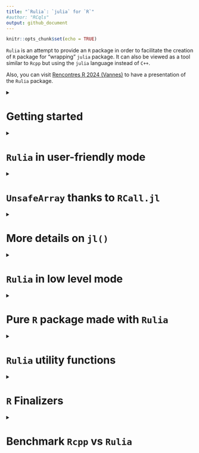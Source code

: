 ```yaml
---
title: "`Rulia`: `julia` for `R`"
#author: "RCqls"
output: github_document
---
```

<!-- Rscript -e "rmarkdown::render('README.Rmd')";rm README.html -->
```r
knitr::opts_chunk$set(echo = TRUE)
```

`Rulia` is an attempt to provide an `R` package in order to facilitate the creation of `R` package for "wrapping" `julia` package. It can also be viewed as a tool similar to `Rcpp` but using the `julia` language instead of `C++`. 

Also, you can visit [Rencontres R 2024 (Vannes)](https://cqls.dyndoc.fr/Rulia/talk) to have a presentation of the `Rulia` package.

<details>
  <summary><h1>Getting started</h1></summary>

This is an attempt to embed the `julia` language in `R`.

Let us notice that there already exist alternatives `R` packages (see [`JuliaCall`](https://github.com/Non-Contradiction/JuliaCall) README page for a complete list).
[`JuliaCall`](https://github.com/Non-Contradiction/JuliaCall) is the main one. However, the big difference between `Rulia` and `JuliaCall` is that `JuliaCall` depends on the `R` package `Rcpp` and the `julia` package `RCall.jl`.
In other words, `Rulia` only depends on the C APIs of `R` and `julia`. There is then **no dependencies** (except `julia`). 

Also `Rulia` is the next step of the preliminary project called [`jl4R`](https://github.com/rcqls/jl4R) started more than 10 years ago. The author thinks that `Rulia` is a funnier name than `jl4R`. 

## Install

1.  `julia` installation (all Operating Systems)

    Go to [Julia](https://julialang.org/downloads/)

    1. For any Operation system (Windows, MacOS and linux), as proposed first in the `julia` download page, prefer the `juliaup` installation one.
    It offers multi-installation of different versions of `julia`.
    2. Alternative installation (**to avoid** if possible)is to install `julia` from a binary installer to download. 
    For Windows users don’t forget to select `PATH` in the installer

2.  Install `Rulia`

    * From source (**all Operating System**)
    
        1. Windows user need the following setup:

            - Install [RTools](https://cran.r-project.org/bin/windows/Rtools/) and a
            terminal with bash (for instance, [Git
            Bash](https://gitforwindows.org/))
            - Add `Rscript` in the `PATH` environment variable (see for example [this
            page](https://www.hanss.info/sebastian/post/rtools-path/))
        2.  You need the `remotes` R package. 
        3.  Bash installation (all Operating Systems): click the `copy` button to copy the following line and paste in in a `bash` terminal:
    ``` bash
    /bin/bash -c "$(curl -fsSL https://raw.githubusercontent.com/rcqls/Rulia/HEAD/inst/install.sh)"
    ```

    * From binary (**Windows user only**)
        0. **NB**: this method can be obsolete if the release is too old
        1. Donwload [Rulia-0.0.1.zip](https://github.com/rcqls/Rulia/releases/download/v0.1.0/Rulia_0.1.0.zip) and install it inisde R
        2. Inside a terminal:
        Whether `julia` is installed with `juliaup` or you specified the `PATH` when launching the binary installer, loading (`library(Rulia)/require(Rulia)`) `Rulia` inside `R` would normally just work.
        

3. Install the followiwng `julia` packages required for `Rulia` in statistic mode: `DataFrames`, `CategoricalArrays`.

## Quick live session

```r
require(Rulia)
jl(`1`)
jl(1)
v_jl <- jl(c(1,3,2))
v_jl        # notice the julia output format 
class(v_jl)
typeof(v_jl)
jltypeof(v_jl)
R(v_jl)     # here the R output format 
## a potentially useful task is to call a julia fonction applied on an R ao object
jl(sum)(c(1,3,2))           # the result is a julia object (here a jlvalue R object)
# and then get the result as an R object
jl(sum)(c(1,3,2)) |> R()    # corresponding in the julia side to `sum([1.0, 3.0, 2.0])`
```

The only thing to do in order to initialize `julia` is to load the library `Rulia`.

Then, it is pretty direct to:

1. convert an `R` object to `julia` object (in fact, a `jlvalue` external pointer in the `R` side)
1. apply a `julia` function to the `R` object
1. and finally convert the `julia` result to an `R` object
</details>

<details>
<summary><h1><code>Rulia</code> in user-friendly mode</h1></summary>

1. `Rulia` package when loaded, initializes a `julia` session useable inside the current `R` session.
1. `jl()` is the **only user friendly function** to use in order to:

* execute regular  `julia` code inside `R`
* convert `R` object in `julia` object
* call `julia` function returned by `jl()` function itself
* define `julia` variable(s) directly inside the `julia` session

<details><summary><h2><code>jl()</code>: <code>julia</code> code evaluation</h2></summary>

Thanks to the `jl()` function, `Rulia` allows us to execute `julia` (possibly multilines) expression given with expression between backticks "\`" (i.e. of class `name` or type `symbol` in the `R` side).

```r
jl(`[1,3,2]`)
jl(`[1.0,3.0,2.0]`)
jl(`(a=1,b=[1,3])`)
jl(`[
    1.0,
    3.0,
    2.0
    ]`)
```

All these commands return `jlvalue` objects which are `R` external pointers
wrapping `jl_value_t*` values.
</details>
<details><summary><h2><code>jl()</code>: <code>julia</code> converter of <code>R</code> objects</h2></summary>

A lot of `R` objects can be converted in `julia` objects by simply put them as argument of the `jl()` function.

```r
jl(c("one","three","two"))
jl(c(TRUE,FALSE,TRUE))
jl(c(1L,3L,2L))
jl(TRUE)
jl(1L)
jl(1)
jl("1")
jl(matrix("one"))
jl(list(a=c(TRUE,FALSE,TRUE), b=1L))
jl(2 * sin(1:3))    # this is a R call
2 * sin(1:3)
```
</details>
<details><summary><h2><code>jl()</code>: <code>julia</code> function  call inside <code>R</code></h2></summary>

The main use of the `Rulia` package is to call `julia` function (in fact, `julia` method because of the implicit **multiple dispatching** provided by `julia`) inside the `R` system. The more challenging goal of `Rulia` is to try to provide a `R` syntax to call `julia` function which as most as possible close to the original `julia` syntax.

Let us start with a simple example.

```r
## An utility function to fix the seed of Random number in julia

```

```r
jl_set.seed(12) # to fix the seed 
jl(rand)(`2`)   # julia integer
jl(rand)(2L)    # implicitly converted R integer
```

Also `jl_set.seed()` is a facility function equivalent to:

```r
jl_set.seed
jlusing(Random)
jl(`Random.seed!`)(12L)
```

In fact both these lines are user-friendy simplified versions of what would be necessary to call:

```r
jl(rand)(jl(`2`))   # julia integer
jl(rand)(jl(2L))    # implicitly converted R integer
```

The challenging primary goal in `Rulia` is:

    An expression in `Rulia` only need a unique `jl()` call (whenever many `jl()` calls would be normally necessary).

How is a such trick possible?

Let us first observe the result returned  when the argument of `jl()` is an expression of a `julia function`.

```r
jl(`sum`)       # the usual way
jl(sum)         # which is equivalent to the simplified way thanks to R
class(jl(sum))  # this is not directly a jlvalue R object
```

Let us comment what is special here. `jl(sum)` should normally returns an `R` object of class `jlvalue`.
But since our goal is to apply the function, `jl(sum)` is tranformed in a `jlfunction` that can be called with arguments that need to be `R` objects of class `jlvalue`.
Thanks to the metaprogramming provided by `R`, one only needs to provide the arguments of the `jlfunction` with:

* `R` objects implicitly converted to `jlvalue` objects  
* `julia` expressions given between backticks also implicitly executed (for you) in the `julia` side to finally provide `jlvalue` results  

The main point is that no need of `jl()` is required whe specifying arguments of the `jlfunction`.

Notice also that the `rand` `julia` function needs an integer as argument so:

```r
jl(rand)(2)    # fails (use summary R generic function to have the complete julia output)
```

`julia` function with keyword-arguments can be called too:
```r
jl(sum)(1:10)           # an integer
jl(sum)(1:10, init=12)  # a double
```

</details>

<details><summary><h2><code>jl()</code>: <code>julia</code> variable(s) from <code>R</code></h2></summary>
```r
jl(a=jl(rand)(2L), b=1:3)
jl(a)
jl(b)
```

A special conflict case may happen now if `b` is also a `R` variable.

```r
jl(b)
b <- 10
jl(b)
## Also notice that
jl(`b`) # Not a julia variable since jl(`b`) is equivalent to jl(b) in R
## To access the b julia variable
jl()$b  # as explained in the next section
```
</details>

<details><summary><h2><code>jl()</code>: <code>julia</code> variables environment</code></h2></summary>

Without any argument, `jl()` returns the list of all `julia` variables in the `Main` module.

```r
jl()
```

It is also possible to access a specific `julia` variable from the `julia` variables environment `R` object. 

```r
jl()$b  # b variable in Main module
jl()$c  # c does not exist and then fails
```

</details>

<details><summary><h2>
<code>R()</code>: <code>R</code> converter of <code>julia</code> objects
</h2></summary>

The converse conversion of `jl()` is `R()` 

```r
R(jl(rand)(2L))
jl(rand)(2L) |> R()
```
 </details>

<details><summary><h2><code>Rulia</code> in the statistic context</h2></summary>

* `DataFrame` (`julia` side) and `data.frame` (`R` side)

```r
require(Rulia)
jlusing(DataFrames)
jl(`(a=1,b=DataFrame(a=1:3,b=2:4))`) -> nt_jl
nt_jl
list(jltypeof(nt_jl), typeof(nt_jl), class(nt_jl))
nt_jl$b # suer-friendly access of a julia NamedTuple in the R style
```

To compute `julia` code needs to be put between two backticks and not between quote or double quote (which is a regular `R` character object to be converted in `julia`). It is better to insist, don't confuse the third line before and the first following one (which returns a simple `julia` object of type `String`):

```r
jl("(a=1,b=DataFrame(a=1:3,b=2:4))") -> str_jl
str_jl
list(jltypeof(str_jl), typeof(str_jl), class(str_jl))
```

As expected, `Rulia` offers conversion in both directions, `julia` to `R` and conversely `R` to `julia`

```r
nt_R <- R(nt_jl)
nt_R
```

and conversely `R` to `julia`

```r
jl(nt_R)
jl(nt_R$b)
```

* `CategoricalArray` (`julia` side) and `factor` (`R` side)

```r
require(Rulia)
jlusing(CategoricalArrays)
ca_jl <- jl(`categorical(["titi","toto","titi"])`)
ca_jl
list(jltypeof(ca_jl), typeof(ca_jl), class(ca_jl))
```

Below, the conversion `julia` to `R`

```r
ca_R <- R(ca_jl)
ca_R
```

and conversely, the conversion `R` to `julia`

```r
jl(ca_R)
```
</details>
</details>


<details>
<summary><h1><code>UnsafeArray</code> thanks to <code>RCall.jl</code></h1></summary>
Conversion of `R` object to `julia` system can be magically avoided thanks to `RCall.jl`. 
After installing `RCall.jl` and loading `jlinclude(Rulia::RCall)`, one can have access to this feature.
`R()` which is usually used for conversion of `julia` object to `R` object is here exceptionnaly used as a "wrapper" of `R` vector into a `jlvalue` object pointing to a `julia` of type `Array` and `R` class `UnsafeArray` (since derived from the `unsafe_array()` `julia` function introduced by `RCall.jl`) sharing the same memory of the original `R` vector.
This feature as illustrated below can be applied to `R` vector of type `double`, `integer`, `complex` but not `character`. Notice that `logical` vector is considered in `julia` as a `Vector{Int32}` since it is the natural representation of `logical` in `R`.

```r
jlinclude(Rulia::RCall)
zz <- runif(3)
zz
Rzz <- R(zz) # this is a jlvalue object wrapping zz
Rzz
class(Rzz)
jl(typeof)(Rzz)
Rzz[1] <- 2
Rzz
## and magically (no conversion)
zz
```

`Rzz` is the viewed in the `julia` side as a true `Vector{Float64}` pointing exactly to address of the `zz` vector.  
Modifying `Rzz` directly modifies `zz`.

These features also apply for `factor` (the `levels` part being copied in the `julia` side) and for `data.frame` (containing exclusively variables accepting this "wrapping" mode).

```r
jlinclude(Rulia::RCall)
fa <- factor(c("toto", "titi", "toto"))
fa
Rfa <- R(fa) # this is a jlvalue object wrapping fa
Rfa
class(Rfa)
jl(typeof)(Rfa)
Rfa[1] <- "titi"
Rfa
## and magically (no conversion)
fa
```

The main use of this feature is rarely to define `Rzz` and `Rfa` but to directly use `R(zz)` and `R(fa)` as argument(s) of a `julia` function.  

```r
jl(`
function f(x)
    x .= x .+ 2 
end
`)
 
jl(f)(R(zz))
## and the magic part
zz
```

Important to notice that no change of dimension has to be done in the `julia` side. The `julia` wrapper can only read or update value(s).

</details>

<details>
<summary><h1>More details on <code>jl()</code></h1></summary>
TODO
</details>

<details>
<summary><h1><code>Rulia</code> in low level mode</h1></summary>

<details><summary><h2>safe <code>jleval</code> mode</h2></summary>

In `Rulia`, `jl` mode offers a way to call a **safe** low level mode called `jleval` mode that relies mainly to three main functions: 

* `jlvalue()` to convert `R` object to `jlvalue` wrapper of a `julia` object (as already seen previously)
* `jleval()` to evaluate a `julia` expression as its character argument
* `jlcall()` to call function by its name given as a character and safe since protected by a try/catch `` 

In fact, `jl` mode uses the metaprogramming and lazziness offered by `R` to avoid the use of quote in order to write `julia` code as expressed in the foolowing example.

```r
jleval("[1,3,4]")   # jl(`[1,2,3]`)
jleval("VERSION")   # jl(VERSION)

jleval("            
f(x,y) = x + y
(f(2,3), f(1.0,3))
")

## jlvalue() is faster than jl() here
jlvalue(TRUE)       # jl(TRUE)
jlvalue(1L)         # jl(1L)
jlvalue(1)          # jl(1)
jlvalue("1.0")      # jl("1.0") 
jlvalue(c(TRUE, 1L, 1, "1.0"))      # jl(c(TRUE, 1L, 1, "1.0"))
jlvalue(list(TRUE, 1L, 1, "1.0"))   # jl(list(TRUE, 1L, 1, "1.0"))

jleval('a =[true, 1, 1.0, "1.0"]')  # jl(`a =[true, 1, 1.0, "1.0"]`)
jleval('a')                         # jl(a)
jleval('b = (true, 1, 1.0, "1.0")') # jl(`b = (true, 1, 1.0, "1.0")`)
jleval('b')                         # jl(b)
## error below don't crash
jleval('b = (true, 1, 1.0, "1.0"')  # jl(`b = (true, 1, 1.0, "1.0"`)

jleval("sum")                       # jl(sum)
jleval("typeof(sum)")               # jl(typeof)(sum)
jlcall("sum", jleval("[1,3,2]"))    # jl(sum)(`[1,3,2]`)
jlcall("sum", c(1, 3, 2), init = 4) # jl(sum)(c(1,3,2), init=4)
jlcall("isa", jleval("sum"), jleval("Function"))    # jl(isa)(sum, Function)
jlfunc(jleval("sum"), c(1,3,2), init = 4)           # in fact it is what jl(isa) does
jleval("sum isa Function")                          # jl(`sum isa Function`)
```

The bad part of this safe low level mode is the performance issue. Indeed, these functions are not the most efficient since they are not as closed as the `julia C API`. An unsafe low level mode, called `jlvalue_eval` mode, naturally exists in `Rulia` that express the closest as possible the `julia C API`.
</details>

<details><summary><h2>unsafe <code>jlvalue_eval</code> mode</h2></summary>

As expressed before, this mode is **unsafe** and the user should be sure that the `julia` expression is correct. 
One can think of using this mode in some development package where efficiency really matters.

`jleval()` and `jlcall()` functions are then replaced by `jlvalue_eval()` and `jlvalue_call()` functions respectively.

```r
jlvalue_eval("[1,3,4]")
jlvalue_eval("VERSION")

jlvalue_eval("
f(x,y) = x + y
(f(2,3), f(1.0,3))
")

jlvalue_eval('a = [true, 1, 1.0, "1.0"]')
jlvalue_eval('a')
jlvalue_eval('b = (true, 1, 1.0, "1.0")')
jlvalue_eval('b')
## error below would crash badly
# jlvalue_eval('b = (true, 1, 1.0, "1.0"')

jlvalue_eval("sum")
jlvalue_eval("typeof(sum)")
jlvalue_call("sum",jlvalue_eval("[1,3,2]"))
jlvalue_func(jlvalue_eval("sum"),jlvalue_eval("[1,3,2]"))
## Notice that this is not possible: jlvalue_call("sum", jlvalue([1,3,2]), init=4)")
```

Also, in this mode

</details>

</details>

<details>
<summary><h1>Pure <code>R</code> package made with <code>Rulia</code></h1></summary>
TODO
</details>

<details>
<summary><h1><code>Rulia</code> utility functions</h1></summary>
TODO
</details>

<details>
<summary><h1><code>R</code> Finalizers</h1></summary>

Following the documentation on embedding `julia`, a system of preserved
references to `julia` values has been created. An `R` finalizer is
assiocated to each `jlvalue` object (in fact, an `R` external pointer
wrapping some `jl_value_t*` value). Whenever the `jlvalue` is gabarge
collected, the reference on the associated `julia` value is also
dereferenced which is then cleaned up by the `julia` garbage collector.

Since the `julia` session is  not persistent when the `R` session is, what happens if a `jlvalue` object is still in the Workspace (environment return by `globalenv()` or `.GlobalEnv`).

</details>

<details>
<summary><h1>Benchmark <code>Rcpp</code> vs <code>Rulia</code></h1></summary>
```r
require(microbenchmark)
load("../microbenchmark/RcppVsRulia.RData")
options(width=120)
```

```r
summary_mbs <- round(sapply(1:6, function(i) sapply(1:28, function(k) mean((mbs[[i]][mbs[[i]]$expr == levels(mbs[[i]]$expr)[3],]$time)) / mean((mbs[[i]][mbs[[i]]$expr == levels(mbs[[i]]$expr)[k],]$time)))),2)
rownames(summary_mbs) <- levels(mbs[[1]]$expr)
colnames(summary_mbs)<- names(mbs)
summary_mbs
```

```r
mbs[["n=1000"]]
```

```r
mbs[["n=10000"]]
```

```r
mbs[["n=1e+05"]]
```

```r
mbs[["n=1e+06"]]
```

```r
mbs[["n=1e+07"]]
```

```r
mbs[["n=1e+08"]]
```

</details>